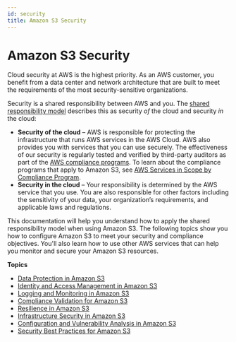```yaml
---
id: security
title: Amazon S3 Security
---
```

# Amazon S3 Security<a name="security"></a>

Cloud security at AWS is the highest priority\. As an AWS customer, you benefit from a data center and network architecture that are built to meet the requirements of the most security\-sensitive organizations\.

Security is a shared responsibility between AWS and you\. The [shared responsibility model](https://aws.amazon.com/compliance/shared-responsibility-model/) describes this as security *of* the cloud and security *in* the cloud:
+ **Security of the cloud** – AWS is responsible for protecting the infrastructure that runs AWS services in the AWS Cloud\. AWS also provides you with services that you can use securely\. The effectiveness of our security is regularly tested and verified by third\-party auditors as part of the [AWS compliance programs](https://aws.amazon.com/compliance/programs/)\. To learn about the compliance programs that apply to Amazon S3, see [AWS Services in Scope by Compliance Program](https://aws.amazon.com/compliance/services-in-scope/)\.
+ **Security in the cloud** – Your responsibility is determined by the AWS service that you use\. You are also responsible for other factors including the sensitivity of your data, your organization’s requirements, and applicable laws and regulations\. 

This documentation will help you understand how to apply the shared responsibility model when using Amazon S3\. The following topics show you how to configure Amazon S3 to meet your security and compliance objectives\. You'll also learn how to use other AWS services that can help you monitor and secure your Amazon S3 resources\. 

**Topics**
+ [Data Protection in Amazon S3](DataDurability.md)
+ [Identity and Access Management in Amazon S3](s3-access-control.md)
+ [Logging and Monitoring in Amazon S3](s3-incident-response.md)
+ [Compliance Validation for Amazon S3](s3-compliance.md)
+ [Resilience in Amazon S3](disaster-recovery-resiliency.md)
+ [Infrastructure Security in Amazon S3](network-isolation.md)
+ [Configuration and Vulnerability Analysis in Amazon S3](vulnerability-analysis-and-management.md)
+ [Security Best Practices for Amazon S3](security-best-practices.md)
